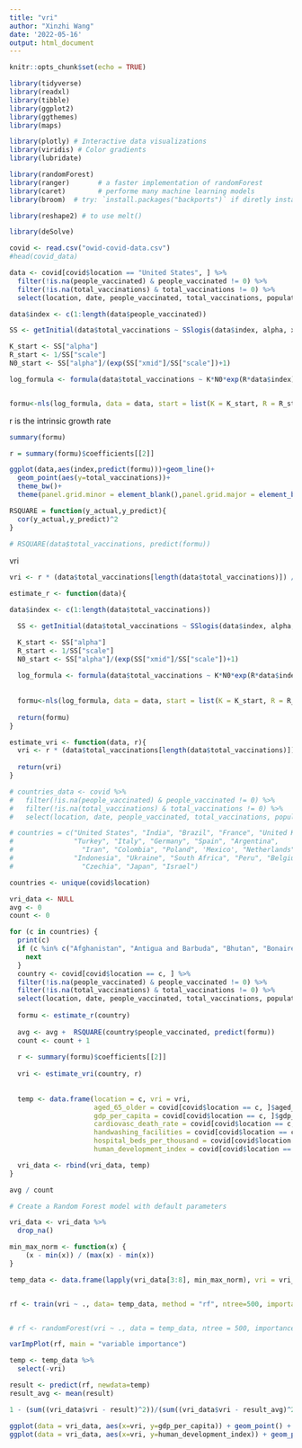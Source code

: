 ```yaml
---
title: "vri"
author: "Xinzhi Wang"
date: '2022-05-16'
output: html_document
---
```


```r
knitr::opts_chunk$set(echo = TRUE)
```

```r
library(tidyverse)
library(readxl)
library(tibble)
library(ggplot2)
library(ggthemes)
library(maps)

library(plotly) # Interactive data visualizations
library(viridis) # Color gradients
library(lubridate)

library(randomForest) 
library(ranger)       # a faster implementation of randomForest
library(caret)        # performe many machine learning models
library(broom)  # try: `install.packages("backports")` if diretly installing broom gives an error

library(reshape2) # to use melt()

library(deSolve)
```


```r
covid <- read.csv("owid-covid-data.csv")
#head(covid_data)
```

```r
data <- covid[covid$location == "United States", ] %>%
  filter(!is.na(people_vaccinated) & people_vaccinated != 0) %>%
  filter(!is.na(total_vaccinations) & total_vaccinations != 0) %>%
  select(location, date, people_vaccinated, total_vaccinations, population)

data$index <- c(1:length(data$people_vaccinated))
```

```r
SS <- getInitial(data$total_vaccinations ~ SSlogis(data$index, alpha, xmid, scale), data = data)

K_start <- SS["alpha"]
R_start <- 1/SS["scale"]
N0_start <- SS["alpha"]/(exp(SS["xmid"]/SS["scale"])+1)
```

```r
log_formula <- formula(data$total_vaccinations ~ K*N0*exp(R*data$index)/(K + N0*(exp(R*data$index) - 1)))


formu<-nls(log_formula, data = data, start = list(K = K_start, R = R_start, N0 = N0_start))
```

r is the intrinsic growth rate
```r
summary(formu)

r = summary(formu)$coefficients[[2]]
```



```r
ggplot(data,aes(index,predict(formu)))+geom_line()+
  geom_point(aes(y=total_vaccinations))+
  theme_bw()+
  theme(panel.grid.minor = element_blank(),panel.grid.major = element_blank())+xlab("Fermentation days")+ylab("Dry weight of biomass (mg)")

```


```r
RSQUARE = function(y_actual,y_predict){
  cor(y_actual,y_predict)^2
}

# RSQUARE(data$total_vaccinations, predict(formu))
```



vri
```r
vri <- r * (data$total_vaccinations[length(data$total_vaccinations)]) / data$population[1]
```


```r
estimate_r <- function(data){

data$index <- c(1:length(data$total_vaccinations))

  SS <- getInitial(data$total_vaccinations ~ SSlogis(data$index, alpha, xmid, scale), data = data)

  K_start <- SS["alpha"]
  R_start <- 1/SS["scale"]
  N0_start <- SS["alpha"]/(exp(SS["xmid"]/SS["scale"])+1)
  
  log_formula <- formula(data$total_vaccinations ~ K*N0*exp(R*data$index)/(K + N0*(exp(R*data$index) - 1)))
  
  
  formu<-nls(log_formula, data = data, start = list(K = K_start, R = R_start, N0 = N0_start))
  
  return(formu)
}
```


```r
estimate_vri <- function(data, r){
  vri <- r * (data$total_vaccinations[length(data$total_vaccinations)]) / data$population[1]
  
  return(vri)
}
```


```r
# countries_data <- covid %>%
#   filter(!is.na(people_vaccinated) & people_vaccinated != 0) %>%
#   filter(!is.na(total_vaccinations) & total_vaccinations != 0) %>%
#   select(location, date, people_vaccinated, total_vaccinations, population, aged_65_older, gdp_per_capita, cardiovasc_death_rate, handwashing_facilities, hospital_beds_per_thousand, human_development_index)

# countries = c("United States", "India", "Brazil", "France", "United Kingdom", "Russia",
#               "Turkey", "Italy", "Germany", "Spain", "Argentina",
#                 "Iran", "Colombia", "Poland", 'Mexico', "Netherlands",
#               "Indonesia", "Ukraine", "South Africa", "Peru", "Belgium",
#                 "Czechia", "Japan", "Israel")

countries <- unique(covid$location)

vri_data <- NULL
avg <- 0
count <- 0

for (c in countries) {
  print(c)
  if (c %in% c("Afghanistan", "Antigua and Barbuda", "Bhutan", "Bonaire Sint Eustatius and Saba", "Botswana", "Cameroon", "Cote d'Ivoire", "Democratic Republic of Congo", "Ethiopia", "Eritrea", "Gabon", "Ghana", "Guernsey", "Guinea", "Kenya", "Kuwait", "Liberia", "Marshall Islands", "Micronesia (country)", "Namibia", "Nepal", "Niger", "Nigeria", "Palau", "Palestine", "Philippines", "Pitcairn", "Puerto Rico", "Rwanda", "Saint Helena", "Saint Pierre and Miquelon", "Senegal", "Somalia", "South Sudan", "Sudan", "Tokelau", "Turkmenistan", "Uganda", "Vatican", "World", "Zambia", "International")) {
    next
  }
  country <- covid[covid$location == c, ] %>%
  filter(!is.na(people_vaccinated) & people_vaccinated != 0) %>%
  filter(!is.na(total_vaccinations) & total_vaccinations != 0) %>%
  select(location, date, people_vaccinated, total_vaccinations, population)
  
  formu <- estimate_r(country)
  
  avg <- avg +  RSQUARE(country$people_vaccinated, predict(formu))
  count <- count + 1
  
  r <- summary(formu)$coefficients[[2]]
  
  vri <- estimate_vri(country, r)
  
  
  temp <- data.frame(location = c, vri = vri, 
                     aged_65_older = covid[covid$location == c, ]$aged_65_older[1], 
                     gdp_per_capita = covid[covid$location == c, ]$gdp_per_capita[1], 
                     cardiovasc_death_rate = covid[covid$location == c, ]$cardiovasc_death_rate[1], 
                     handwashing_facilities = covid[covid$location == c, ]$handwashing_facilities[1], 
                     hospital_beds_per_thousand = covid[covid$location == c, ]$hospital_beds_per_thousand[1], 
                     human_development_index = covid[covid$location == c, ]$human_development_index[1])

  vri_data <- rbind(vri_data, temp)
}

avg / count
```

```r
# Create a Random Forest model with default parameters

vri_data <- vri_data %>%
  drop_na()

min_max_norm <- function(x) {
    (x - min(x)) / (max(x) - min(x))
}

temp_data <- data.frame(lapply(vri_data[3:8], min_max_norm), vri = vri_data$vri)


rf <- train(vri ~ ., data= temp_data, method = "rf", ntree=500, importance=TRUE, seed=1)


# rf <- randomForest(vri ~ ., data = temp_data, ntree = 500, importance = TRUE, seed = 2)
```


```r
varImpPlot(rf, main = "variable importance")
```


```r
temp <- temp_data %>%
  select(-vri)

result <- predict(rf, newdata=temp)
result_avg <- mean(result)

1 - (sum((vri_data$vri - result)^2))/(sum((vri_data$vri - result_avg)^2))

```


```r
ggplot(data = vri_data, aes(x=vri, y=gdp_per_capita)) + geom_point() + ggtitle("GDP per capita vs Vaccine Roll-out Index(vri)")
ggplot(data = vri_data, aes(x=vri, y=human_development_index)) + geom_point() + ggtitle("human_development_index vs Vaccine Roll-out Index(vri)")
```




